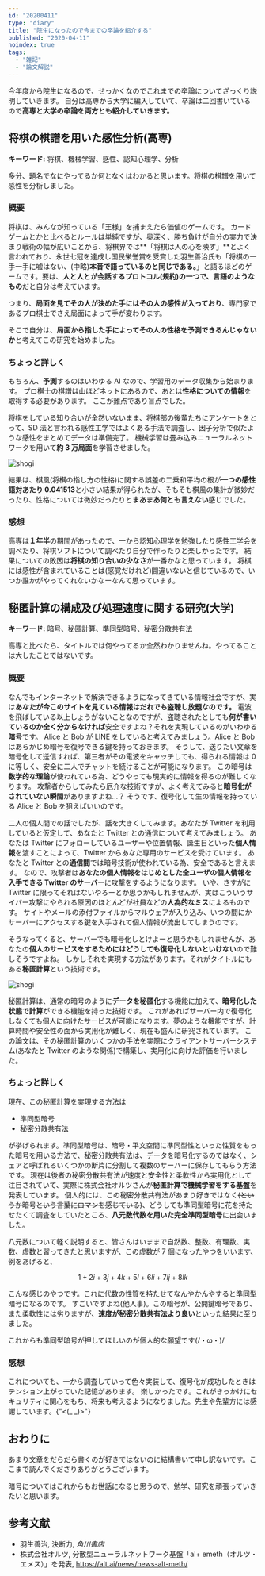 ```yaml
---
id: "20200411"
type: "diary"
title: "院生になったので今までの卒論を紹介する"
published: "2020-04-11"
noindex: true
tags:
  - "雑記"
  - "論文解説"
---
```


今年度から院生になるので、せっかくなのでこれまでの卒論についてざっくり説明していきます。
自分は高専から大学に編入していて、卒論は二回書いているので**高専と大学の卒論を両方とも紹介していきます。**

## 将棋の棋譜を用いた感性分析(高専)

**キーワード:** 将棋、機械学習、感性、認知心理学、分析

多分、題名でなにやってるか何となくはわかると思います。将棋の棋譜を用いて感性を分析しました。

### 概要

将棋は、みんなが知っている「王様」を捕まえたら価値のゲームです。
カードゲームとかと比べるとルールは単純ですが、奥深く、勝ち負けが自分の実力で決まり戦術の幅が広いことから、将棋界では**「将棋は人の心を映す」**とよく言われており、永世七冠を達成し国民栄誉賞を受賞した羽生善治氏も「将棋の一手一手に嘘はない、(中略)**本音で語っているのと同じである。**」と語るほどのゲームです。要は、**人と人とが会話するプロトコル(規約)の一つで、言語のようなもの**だと自分は考えています。

つまり、**局面を見てその人が決めた手にはその人の感性が入っており**、専門家であるプロ棋士でさえ局面によって手が変わります。

そこで自分は、**局面から指した手によってその人の性格を予測できるんじゃないか**と考えてこの研究を始めました。

### ちょっと詳しく

もちろん、**予測**するのはいわゆる AI なので、学習用のデータ収集から始まります。
プロ棋士の棋譜は山ほどネットにあるので、あとは**性格についての情報**を取得する必要があります。
ここが難点であり盲点でした。

将棋をしている知り合いが全然いないまま、将棋部の後輩たちにアンケートをとって、SD 法と言われる感性工学ではよくある手法で調査し、因子分析で似たような感性をまとめてデータは準備完了。
機械学習は畳み込みニューラルネットワークを用いて**約 3 万局面**を学習させました。

![shogi](/img/writings/20200411/shogi.jpg)

結果は、棋風(将棋の指し方の性格)に関する誤差の二乗和平均の根が**一つの感性語対あたり 0.041513**と小さい結果が得られたが、そもそも棋風の集計が微妙だったり、性格については微妙だったりと**まあまあ何とも言えない**感じでした。

### 感想

高専は**１年半**の期間があったので、一から認知心理学を勉強したり感性工学会を調べたり、将棋ソフトについて調べたり自分で作ったりと楽しかったです。
結果についての敗因は**将棋の知り合いの少なさ**が一番かなと思っています。
将棋には感性が含まれていることは(感覚だけれど)間違いないと信じているので、いつか誰かがやってくれないかなーなんて思っています。

## 秘匿計算の構成及び処理速度に関する研究(大学)

**キーワード:** 暗号、秘匿計算、準同型暗号、秘密分散共有法

高専と比べたら、タイトルでは何やってるか全然わかりませんね。やってることは大したことではないです。

### 概要

なんでもインターネットで解決できるようになってきている情報社会ですが、実は**あなたが今このサイトを見ている情報はだれでも盗聴し放題なのです。**
電波を飛ばしている以上しょうがないことなのですが、盗聴されたとしても**何が書いているのか全く分からなければ**安全ですよね？それを実現しているのがいわゆる**暗号**です。
Alice と Bob が LINE をしていると考えてみましょう。Alice と Bob はあらかじめ暗号を復号できる鍵を持っておきます。
そうして、送りたい文章を暗号化して送信すれば、第三者がその電波をキャッチしても、得られる情報は 0 に等しく、安全に二人でチャットを続けることが可能になります。
この暗号は**数学的な理論**が使われている為、どうやっても現実的に情報を得るのが難しくなります。
攻撃者からしてみたら厄介な技術ですが、よく考えてみると**暗号化がされていない瞬間**がありますよね...？
そうです、復号化して生の情報を持っている Alice と Bob を狙えばいいのです。

二人の個人間での話でしたが、話を大きくしてみます。あなたが Twitter を利用していると仮定して、あなたと Twitter との通信について考えてみましょう。
あなたは Twitter にフォローしているユーザーや位置情報、誕生日といった**個人情報**を渡すことによって、Twitter からあなた専用のサービスを受けています。
あなたと Twitter との**通信間**では暗号技術が使われている為、安全であると言えます。
なので、攻撃者は**あなたの個人情報をはじめとした全ユーザの個人情報を入手できる Twitter のサーバー**に攻撃をするようになります。
いや、さすがに Twitter に限ってそれはないやろーとか思うかもしれませんが、実はこういうサイバー攻撃にやられる原因のほとんどが社員などの**人為的なミス**によるものです。
サイトやメールの添付ファイルからマルウェアが入り込み、いつの間にかサーバーにアクセスする鍵を入手されて個人情報が流出してしまうのです。

そうなってくると、サーバーでも暗号化しとけよーと思うかもしれませんが、あなたの**個人のサービスをするためにはどうしても復号化しないといけない**ので難しそうですよね。
しかしそれを実現する方法があります。それがタイトルにもある**秘匿計算**という技術です。

![shogi](/img/writings/20200411/secure-computation.png)

秘匿計算は、通常の暗号のように**データを秘匿化**する機能に加えて、**暗号化した状態で計算**ができる機能を持った技術です。
これがあればサーバー内で復号化しなくても個人に向けたサービスが可能になります。夢のような機能ですが、計算時間や安全性の面から実用化が難しく、現在も盛んに研究されています。
この論文は、その秘匿計算のいくつかの手法を実際にクライアントサーバーシステム(あなたと Twitter のような関係)で構築し、実用化に向けた評価を行いました。

### ちょっと詳しく

現在、この秘匿計算を実現する方法は

- 準同型暗号
- 秘密分散共有法

が挙げられます。準同型暗号は、暗号・平文空間に準同型性といった性質をもった暗号を用いる方法で、秘密分散共有法は、データを暗号化するのではなく、シェアと呼ばれるいくつかの断片に分割して複数のサーバーに保存してもらう方法です。
現在は後者の秘密分散共有法が速度と安全性と柔軟性から実用化として注目されていて、実際に株式会社オルツさんが**秘匿計算で機械学習をする基盤**を発表しています。
個人的には、この秘密分散共有法があまり好きではなく~~(というか暗号という言葉にロマンを感じている)~~、どうしても準同型暗号に花を持たせたくて調査をしていたところ、**八元数代数を用いた完全準同型暗号**に出会いました。

八元数について軽く説明すると、皆さんはいままで自然数、整数、有理数、実数、虚数と習ってきたと思いますが、この虚数が 7 個になったやつをいいます、例をあげると、

$$
1 + 2i + 3j + 4k + 5l + 6li + 7lj + 8lk
$$

こんな感じのやつです。これに代数の性質を持たせてなんやかんやすると準同型暗号になるのです。
すごいですよね(他人事)。この暗号が、公開鍵暗号であり、また柔軟性には劣りますが、**速度が秘密分散共有法より良い**といった結果に至りました。

これからも準同型暗号が押してほしいのが個人的な願望です(/・ω・)/

### 感想

これについても、一から調査していって色々実装して、復号化が成功したときはテンション上がっていた記憶があります。
楽しかったです。これがきっかけにセキュリティに関心をもち、将来も考えるようになりました。先生や先輩方には感謝しています。{"<(\_ \_)>"}

## おわりに

あまり文章をだらだら書くのが好きではないのに結構書いて申し訳ないです。ここまで読んでくださりありがとうございます。

暗号についてはこれからもお世話になると思うので、勉学、研究を頑張っていきたいと思います。

## 参考文献

- 羽生善治, 決断力, _角川書店_
- 株式会社オルツ, 分散型ニューラルネットワーク基盤「al+ emeth（オルツ・エメス）」を発表, https://alt.ai/news/news-alt-meth/

